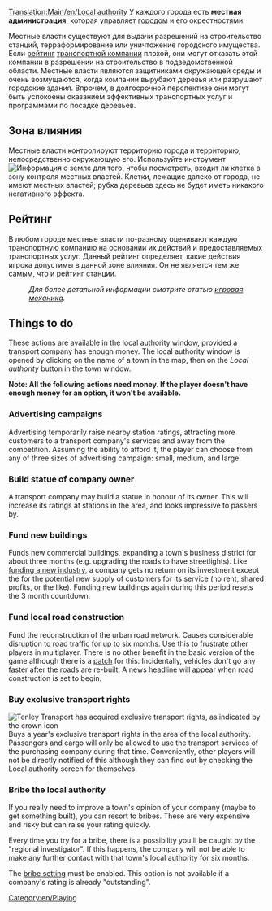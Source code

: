 {{ru/Перевод|Local_authority|1}}
[[Translation:Main/en/Local authority]]
У каждого города есть '''местная администрация''', которая управляет [[Main/ru/Город|городом]] и его окрестностями.

Местные власти существуют для выдачи разрешений на строительство станций, терраформирование или уничтожение городского имущества. Если [[Main/en/Игровая механика/Ru#Отношение в городе|рейтинг]] [[Main/ru/Транспортная компания|транспортной компании]] плохой, они могут отказать этой компании в разрешении на строительство в подведомственной области. Местные власти являются защитниками окружающей среды и очень возмущаются, когда компании вырубают деревья или разрушают городские здания. Впрочем, в долгосрочной перспективе они могут быть успокоены оказанием эффективных транспортных услуг и программами по посадке деревьев.


==Зона влияния==
Местные власти контролируют территорию города и территорию, непосредственно окружающую его. Используйте инструмент [[File:en/Manual html 51cda05b.png|Информация о земле]] для того, чтобы посмотреть, входит ли клетка в зону контроля местных властей. Клетки, лежащие далеко от города, не имеют местных властей; рубка деревьев здесь не будет иметь никакого негативного эффекта.

==Рейтинг==
В любом городе местные власти по-разному оценивают каждую транспортную компанию на основании их действий и предоставляемых транспортных услуг. Данный рейтинг определяет, какие действия игрока допустимы в данной зоне влияния. Он не является тем же самым, что и рейтинг станции.
:''Для более детальной информации смотрите статью [[Main/en/Игровая механика/Ru#Отношение в городе|игровая механика]].''

==Things to do==
These actions are available in the local authority window, provided a transport company has enough money. The local authority window is opened by clicking on the name of a town in the map, then on the ''Local authority'' button in the town window.

'''Note:  All the following actions need money.  If the player doesn't have enough money for an option, it won't be available.'''

===Advertising campaigns===
Advertising temporarily raise nearby station ratings, attracting more customers to a transport company's services and away from the competition. Assuming the ability to afford it, the player can choose from any of three sizes of advertising campaign: small, medium, and large.

===Build statue of company owner===
A transport company may build a statue in honour of its owner. This will increase its ratings at stations in the area, and looks impressive to passers by.

===Fund new buildings===
Funds new commercial buildings, expanding a town's business district for about three months (e.g. upgrading the roads to have streetlights). Like [[Main/en/Industries#Prospecting New Industries|funding a new industry]], a company gets no return on its investment except the for the potential new supply of customers for its service (no rent, shared profits, or the like). Funding new buildings again during this period resets the 3 month countdown.

===Fund local road construction===
Fund the reconstruction of the urban road network. Causes considerable disruption to road traffic for up to six months. Use this to frustrate other players in multiplayer. There is no other benefit in the basic version of the game although there is a [[Main/en/Remove absurd road-elements during the road construction|patch]] for this. Incidentally, vehicles don't go any faster after the roads are re-built. A news headline will appear when road construction is set to begin.

===Buy exclusive transport rights===
[[File:en/Exclusive transport rights.png|frame|right|Tenley Transport has acquired exclusive transport rights, as indicated by the crown icon]]
Buys a year's exclusive transport rights in the area of the local authority. Passengers and cargo will only be allowed to use the transport services of the purchasing company during that time.  Conveniently, other players will not be directly notified of this although they can find out by checking the Local authority screen for themselves.

===Bribe the local authority===
If you really need to improve a town's opinion of your company (maybe to get something built), you can resort to bribes.  These are very expensive and risky but can raise your rating quickly. 

Every time you try for a bribe, there is a possibility you'll be caught by the "regional investigator". If this happens, the company will not be able to make any further contact with that town's local authority for six months. 

The [[Main/en/Bribe authority|bribe setting]] must be enabled. This option is not available if a company's rating is already "outstanding".

[[Category:en/Playing]]
